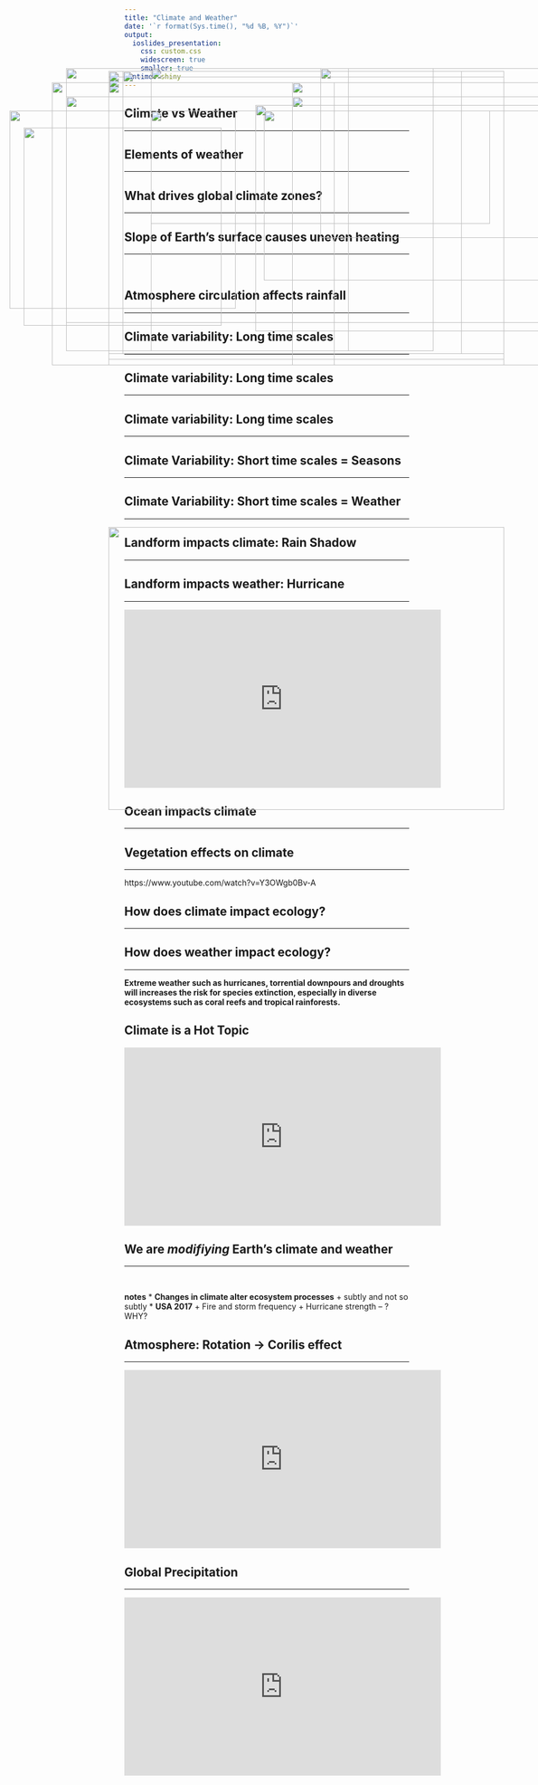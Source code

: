 ```yaml
---
title: "Climate and Weather"
date: '`r format(Sys.time(), "%d %B, %Y")`'
output: 
  ioslides_presentation:
    css: custom.css
    widescreen: true
    smaller: true
runtime: shiny
---
```


## Climate vs Weather
<hr>

<IMG STYLE="position:absolute; TOP:250px; LEFT:275px; WIDTH:600px; HEIGHT:200px" SRC="images/trumpcold.jpg">

## Elements of weather
<hr>

<IMG STYLE="position:absolute; TOP:250px; LEFT:25px; WIDTH:400px; HEIGHT:350px" SRC="images/elements.png">

<IMG STYLE="position:absolute; TOP:250px; LEFT:475px; WIDTH:600px; HEIGHT:300px" SRC="images/earth_energy.jpg">

## What drives global climate zones?
<hr>

<IMG STYLE="position:absolute; TOP:200px; LEFT:200px; WIDTH:700px; HEIGHT:500px" SRC="images/climate-world.gif">

## Slope of Earth's surface causes uneven heating
<hr>
<br />

<IMG STYLE="position:absolute; TOP:175px; LEFT:275px; WIDTH:500px; HEIGHT:500px" SRC="images/uneven_heating.gif">

## Atmosphere circulation affects rainfall
<hr>

<IMG STYLE="position:absolute; TOP:200px; LEFT:100px; WIDTH:500px; HEIGHT:500px" SRC="images/hadley.jpg">

<IMG STYLE="position:absolute; TOP:200px; LEFT:525px; WIDTH:500px; HEIGHT:500px" SRC="images/hadley2.jpg">

## Climate variability: Long time scales
<hr>

<IMG STYLE="position:absolute; TOP:175px; LEFT:125px; WIDTH:500px; HEIGHT:500px" SRC="images/elnino.jpg">

<IMG STYLE="position:absolute; TOP:175px; LEFT:575px; WIDTH:500px; HEIGHT:300px" SRC="images/elnino2.png">

## Climate variability: Long time scales
<hr>

<IMG STYLE="position:absolute; TOP:200px; LEFT:200px; WIDTH:700px; HEIGHT:500px" SRC="images/ice_ages.jpg">

## Climate variability: Long time scales
<hr>

<IMG STYLE="position:absolute; TOP:175px; LEFT:275px; WIDTH:500px; HEIGHT:500px" SRC="images/CO2_history.jpg">

## Climate Variability: Short time scales = Seasons
<hr>

<IMG STYLE="position:absolute; TOP:190px; LEFT:200px; WIDTH:700px; HEIGHT:500px" SRC="images/seasons.jpg">

## Climate Variability: Short time scales = Weather
<hr>

<IMG STYLE="position:absolute; TOP:190x; LEFT:200px; WIDTH:700px; HEIGHT:500px" SRC="images/usa_weather.jpg">

## Landform impacts climate: Rain Shadow
<hr>

<IMG STYLE="position:absolute; TOP:180px; LEFT:225px; WIDTH:600px; HEIGHT:500px" SRC="images/rainshadow.jpg">

## Landform impacts weather: Hurricane
<hr>

<iframe width="560" height="315" src="https://www.youtube.com/embed/h1eRp0EGOmE" frameborder="0" allow="autoplay; encrypted-media" allowfullscreen></iframe>

## Ocean impacts climate
<hr>

<IMG STYLE="position:absolute; TOP:180px; LEFT:200px; WIDTH:700px; HEIGHT:500px" SRC="images/atlantic_currents.jpg">

## Vegetation effects on climate
<hr>
https://www.youtube.com/watch?v=Y3OWgb0Bv-A

<IMG STYLE="position:absolute; TOP:225px; LEFT:125px; WIDTH:500px; HEIGHT:400px" SRC="images/cloudforest.jpg">

<IMG STYLE="position:absolute; TOP:225px; LEFT:525px; WIDTH:500px; HEIGHT:400px" SRC="images/trees_rain.jpg">

## How does climate impact ecology?
<hr>

<IMG STYLE="position:absolute; TOP:180px; LEFT:200px; WIDTH:700px; HEIGHT:500px" SRC="images/climate_ecology.png">

## How does weather impact ecology?
<hr>

<div class="centered">
<strong>Extreme weather such as hurricanes, torrential downpours and droughts will increases the risk for species extinction, especially in diverse ecosystems such as coral reefs and tropical rainforests.</strong>
</div>

<IMG STYLE="position:absolute; TOP:280px; LEFT:50px; WIDTH:350px; HEIGHT:350px" SRC="images/hurricanes.jpg">

<IMG STYLE="position:absolute; TOP:240px; LEFT:460px; WIDTH:600px; HEIGHT:400px" SRC="images/irma.jpg">

## Climate is a **Hot** Topic

<iframe width="560" height="315" src="https://www.youtube.com/embed/wXrYvd-LBu0" frameborder="0" allow="autoplay; encrypted-media" allowfullscreen></iframe>

## We are *modifiying* Earth's climate and weather
<hr>
<br />

<IMG STYLE="position:absolute; TOP:180px; LEFT:200px; WIDTH:700px; HEIGHT:500px" SRC="images/humans_climate.png">

**notes**
* <strong>Changes in climate alter ecosystem processes</strong>
  + subtly and not so subtly
* <strong>USA 2017</strong>
  + Fire and storm frequency
  + Hurricane strength -- ?WHY?

## Atmosphere: Rotation → Corilis effect
<hr>

<iframe width="560" height="315" src="https://www.youtube.com/embed/i2mec3vgeaI?start=6" frameborder="0" allow="autoplay; encrypted-media" allowfullscreen></iframe>

## Global Precipitation
<hr>

<iframe width="560" height="315" src="https://www.youtube.com/embed/c2-iquZziPU?rel=0&amp;start=52" frameborder="0" allow="autoplay; encrypted-media" allowfullscreen></iframe>

